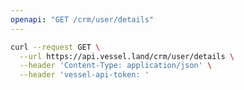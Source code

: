 ```yaml
---
openapi: "GET /crm/user/details"
---
```


<RequestExample>

```bash Request
curl --request GET \
  --url https://api.vessel.land/crm/user/details \
  --header 'Content-Type: application/json' \
  --header 'vessel-api-token: '
```

</RequestExample>

